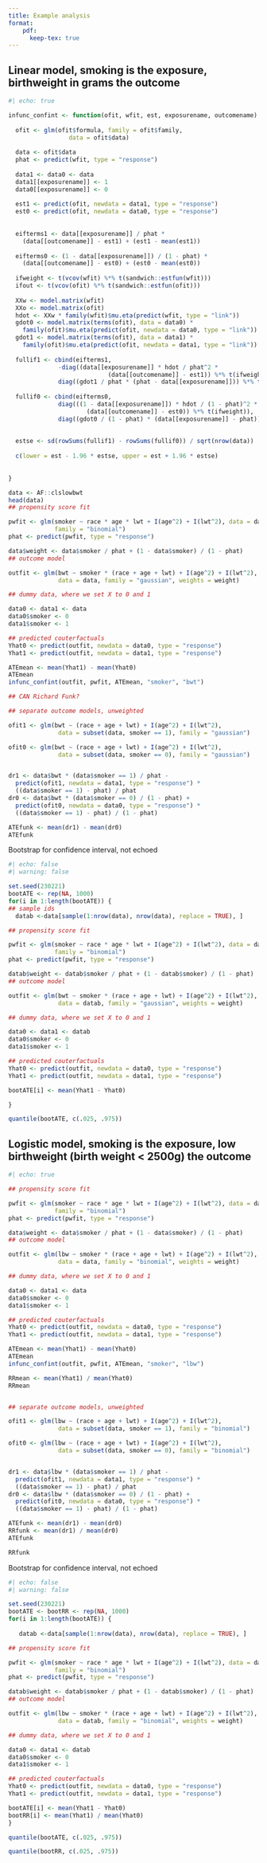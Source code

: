 ```yaml
---
title: Example analysis
format: 
    pdf:
      keep-tex: true
---
```




## Linear model, smoking is the exposure, birthweight in grams the outcome
```r
#| echo: true

infunc_confint <- function(ofit, wfit, est, exposurename, outcomename) {
  
  ofit <- glm(ofit$formula, family = ofit$family, 
                 data = ofit$data)
  
  data <- ofit$data
  phat <- predict(wfit, type = "response")
  
  data1 <- data0 <- data
  data1[[exposurename]] <- 1
  data0[[exposurename]] <- 0
  
  est1 <- predict(ofit, newdata = data1, type = "response")
  est0 <- predict(ofit, newdata = data0, type = "response")
  
  
  eifterms1 <- data[[exposurename]] / phat * 
    (data[[outcomename]] - est1) + (est1 - mean(est1))
  
  eifterms0 <- (1 - data[[exposurename]]) / (1 - phat) * 
    (data[[outcomename]] - est0) + (est0 - mean(est0))
  
  ifweight <- t(vcov(wfit) %*% t(sandwich::estfun(wfit)))
  ifout <- t(vcov(ofit) %*% t(sandwich::estfun(ofit)))
  
  XXw <- model.matrix(wfit)
  XXo <- model.matrix(ofit)
  hdot <- XXw * family(wfit)$mu.eta(predict(wfit, type = "link"))
  gdot0 <- model.matrix(terms(ofit), data = data0) * 
    family(ofit)$mu.eta(predict(ofit, newdata = data0, type = "link"))
  gdot1 <- model.matrix(terms(ofit), data = data1) * 
    family(ofit)$mu.eta(predict(ofit, newdata = data1, type = "link"))
  
  fullif1 <- cbind(eifterms1, 
              -diag((data[[exposurename]] * hdot / phat^2 * 
                            (data[[outcomename]] - est1)) %*% t(ifweight)),
              diag((gdot1 / phat * (phat - data[[exposurename]])) %*% t(ifout)))
  
  fullif0 <- cbind(eifterms0, 
              diag(((1 - data[[exposurename]]) * hdot / (1 - phat)^2 * 
                      (data[[outcomename]] - est0)) %*% t(ifweight)),
              diag((gdot0 / (1 - phat) * (data[[exposurename]] - phat)) %*% t(ifout)))
  
  
  estse <- sd(rowSums(fullif1) - rowSums(fullif0)) / sqrt(nrow(data))
  
  c(lower = est - 1.96 * estse, upper = est + 1.96 * estse)
  
  
}

data <- AF::clslowbwt
head(data)
## propensity score fit

pwfit <- glm(smoker ~ race * age * lwt + I(age^2) + I(lwt^2), data = data, 
             family = "binomial")
phat <- predict(pwfit, type = "response")

data$weight <- data$smoker / phat + (1 - data$smoker) / (1 - phat)
## outcome model

outfit <- glm(bwt ~ smoker * (race + age + lwt) + I(age^2) + I(lwt^2), 
              data = data, family = "gaussian", weights = weight)

## dummy data, where we set X to 0 and 1

data0 <- data1 <- data
data0$smoker <- 0
data1$smoker <- 1

## predicted couterfactuals
Yhat0 <- predict(outfit, newdata = data0, type = "response")
Yhat1 <- predict(outfit, newdata = data1, type = "response")

ATEmean <- mean(Yhat1) - mean(Yhat0)
ATEmean
infunc_confint(outfit, pwfit, ATEmean, "smoker", "bwt")

## CAN Richard Funk?

## separate outcome models, unweighted

ofit1 <- glm(bwt ~ (race + age + lwt) + I(age^2) + I(lwt^2), 
              data = subset(data, smoker == 1), family = "gaussian")

ofit0 <- glm(bwt ~ (race + age + lwt) + I(age^2) + I(lwt^2), 
              data = subset(data, smoker == 0), family = "gaussian")


dr1 <- data$bwt * (data$smoker == 1) / phat - 
  predict(ofit1, newdata = data1, type = "response") * 
  ((data$smoker == 1) - phat) / phat
dr0 <- data$bwt * (data$smoker == 0) / (1 - phat) + 
  predict(ofit0, newdata = data0, type = "response") * 
  ((data$smoker == 1) - phat) / (1 - phat)

ATEfunk <- mean(dr1) - mean(dr0)  
ATEfunk

```


Bootstrap for confidence interval, not echoed

```r
#| echo: false
#| warning: false

set.seed(230221)
bootATE <- rep(NA, 1000)
for(i in 1:length(bootATE)) {
## sample ids
  datab <-data[sample(1:nrow(data), nrow(data), replace = TRUE), ]

## propensity score fit

pwfit <- glm(smoker ~ race * age * lwt + I(age^2) + I(lwt^2), data = datab, 
             family = "binomial")
phat <- predict(pwfit, type = "response")

datab$weight <- datab$smoker / phat + (1 - datab$smoker) / (1 - phat)
## outcome model

outfit <- glm(bwt ~ smoker * (race + age + lwt) + I(age^2) + I(lwt^2), 
              data = datab, family = "gaussian", weights = weight)

## dummy data, where we set X to 0 and 1

data0 <- data1 <- datab
data0$smoker <- 0
data1$smoker <- 1

## predicted couterfactuals
Yhat0 <- predict(outfit, newdata = data0, type = "response")
Yhat1 <- predict(outfit, newdata = data1, type = "response")

bootATE[i] <- mean(Yhat1 - Yhat0)

}

quantile(bootATE, c(.025, .975))
```



## Logistic model, smoking is the exposure, low birthweight (birth weight < 2500g) the outcome
```r
#| echo: true

## propensity score fit

pwfit <- glm(smoker ~ race * age * lwt + I(age^2) + I(lwt^2), data = data, 
             family = "binomial")
phat <- predict(pwfit, type = "response")

data$weight <- data$smoker / phat + (1 - data$smoker) / (1 - phat)
## outcome model

outfit <- glm(lbw ~ smoker * (race + age + lwt) + I(age^2) + I(lwt^2), 
              data = data, family = "binomial", weights = weight)

## dummy data, where we set X to 0 and 1

data0 <- data1 <- data
data0$smoker <- 0
data1$smoker <- 1

## predicted couterfactuals
Yhat0 <- predict(outfit, newdata = data0, type = "response")
Yhat1 <- predict(outfit, newdata = data1, type = "response")

ATEmean <- mean(Yhat1) - mean(Yhat0)
ATEmean
infunc_confint(outfit, pwfit, ATEmean, "smoker", "lbw")

RRmean <- mean(Yhat1) / mean(Yhat0)
RRmean


## separate outcome models, unweighted

ofit1 <- glm(lbw ~ (race + age + lwt) + I(age^2) + I(lwt^2), 
              data = subset(data, smoker == 1), family = "binomial")

ofit0 <- glm(lbw ~ (race + age + lwt) + I(age^2) + I(lwt^2), 
              data = subset(data, smoker == 0), family = "binomial")


dr1 <- data$lbw * (data$smoker == 1) / phat - 
  predict(ofit1, newdata = data1, type = "response") * 
  ((data$smoker == 1) - phat) / phat
dr0 <- data$lbw * (data$smoker == 0) / (1 - phat) + 
  predict(ofit0, newdata = data0, type = "response") * 
  ((data$smoker == 1) - phat) / (1 - phat)

ATEfunk <- mean(dr1) - mean(dr0)  
RRfunk <- mean(dr1) / mean(dr0)
ATEfunk

RRfunk

```


Bootstrap for confidence interval, not echoed

```r
#| echo: false
#| warning: false

set.seed(230221)
bootATE <- bootRR <- rep(NA, 1000)
for(i in 1:length(bootATE)) {
  
   datab <-data[sample(1:nrow(data), nrow(data), replace = TRUE), ]

## propensity score fit

pwfit <- glm(smoker ~ race * age * lwt + I(age^2) + I(lwt^2), data = datab, 
             family = "binomial")
phat <- predict(pwfit, type = "response")

datab$weight <- datab$smoker / phat + (1 - datab$smoker) / (1 - phat)
## outcome model

outfit <- glm(lbw ~ smoker * (race + age + lwt) + I(age^2) + I(lwt^2), 
              data = datab, family = "binomial", weights = weight)

## dummy data, where we set X to 0 and 1

data0 <- data1 <- datab
data0$smoker <- 0
data1$smoker <- 1

## predicted couterfactuals
Yhat0 <- predict(outfit, newdata = data0, type = "response")
Yhat1 <- predict(outfit, newdata = data1, type = "response")

bootATE[i] <- mean(Yhat1 - Yhat0)
bootRR[i] <- mean(Yhat1) / mean(Yhat0)
}

quantile(bootATE, c(.025, .975))

quantile(bootRR, c(.025, .975))
```


